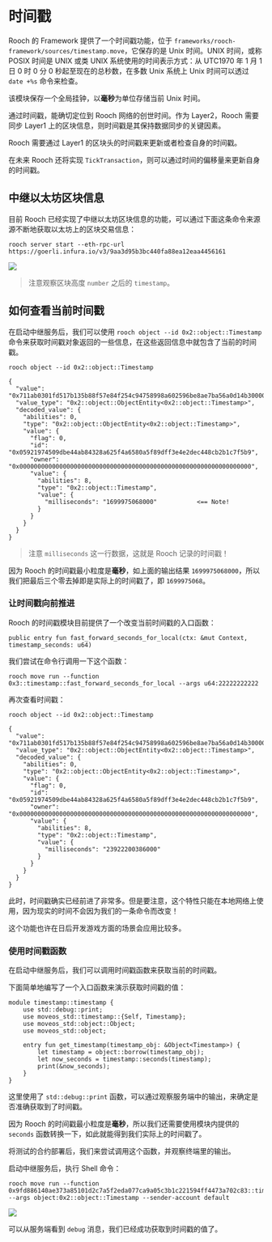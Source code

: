 # 时间戳

Rooch 的 Framework 提供了一个时间戳功能，位于 `frameworks/rooch-framework/sources/timestamp.move`，它保存的是 Unix 时间。UNIX 时间，或称 POSIX 时间是 UNIX 或类 UNIX 系统使用的时间表示方式：从 UTC1970 年 1 月 1 日 0 时 0 分 0 秒起至现在的总秒数，在多数 Unix 系统上 Unix 时间可以透过 `date +%s` 命令来检查。

该模块保存一个全局挂钟，以**毫秒**为单位存储当前 Unix 时间。

通过时间戳，能确切定位到 Rooch 网络的创世时间。作为 Layer2，Rooch 需要同步 Layer1 上的区块信息，则时间戳是其保持数据同步的关键因素。

Rooch 需要通过 Layer1 的区块头的时间戳来更新或者检查自身的时间戳。

在未来 Rooch 还将实现 `TickTransaction`，则可以通过时间的偏移量来更新自身的时间戳。

## 中继以太坊区块信息

目前 Rooch 已经实现了中继以太坊区块信息的功能，可以通过下面这条命令来源源不断地获取以太坊上的区块交易信息：

```shell
rooch server start --eth-rpc-url https://goerli.infura.io/v3/9aa3d95b3bc440fa88ea12eaa4456161
```

![](/docs/relayer-get.png)

> 注意观察区块高度 `number` 之后的 `timestamp`。

## 如何查看当前时间戳

在启动中继服务后，我们可以使用 `rooch object --id 0x2::object::Timestamp` 命令来获取时间戳对象返回的一些信息，在这些返回信息中就包含了当前的时间戳。

```shell
rooch object --id 0x2::object::Timestamp

{
  "value": "0x711ab0301fd517b135b88f57e84f254c94758998a602596be8ae7ba56a0d14b300000000000000000000000000000000000000000000000000000000000000000060f968ce8b010000",
  "value_type": "0x2::object::ObjectEntity<0x2::object::Timestamp>",
  "decoded_value": {
    "abilities": 0,
    "type": "0x2::object::ObjectEntity<0x2::object::Timestamp>",
    "value": {
      "flag": 0,
      "id": "0x05921974509dbe44ab84328a625f4a6580a5f89dff3e4e2dec448cb2b1c7f5b9",
      "owner": "0x0000000000000000000000000000000000000000000000000000000000000000",
      "value": {
        "abilities": 8,
        "type": "0x2::object::Timestamp",
        "value": {
          "milliseconds": "1699975068000"           <== Note!
        }
      }
    }
  }
}
```

> 注意 `milliseconds` 这一行数据，这就是 Rooch 记录的时间戳！

因为 Rooch 的时间戳最小粒度是**毫秒**，如上面的输出结果 `1699975068000`，所以我们把最后三个零去掉即是实际上的时间戳了，即 `1699975068`。

### 让时间戳向前推进

Rooch 的时间戳模块目前提供了一个改变当前时间戳的入口函数：

```move
public entry fun fast_forward_seconds_for_local(ctx: &mut Context, timestamp_seconds: u64)
```

我们尝试在命令行调用一下这个函数：

```shell
rooch move run --function 0x3::timestamp::fast_forward_seconds_for_local --args u64:22222222222
```

再次查看时间戳：

```shell
rooch object --id 0x2::object::Timestamp

{
  "value": "0x711ab0301fd517b135b88f57e84f254c94758998a602596be8ae7ba56a0d14b3000000000000000000000000000000000000000000000000000000000000000000d09941d2c1150000",
  "value_type": "0x2::object::ObjectEntity<0x2::object::Timestamp>",
  "decoded_value": {
    "abilities": 0,
    "type": "0x2::object::ObjectEntity<0x2::object::Timestamp>",
    "value": {
      "flag": 0,
      "id": "0x05921974509dbe44ab84328a625f4a6580a5f89dff3e4e2dec448cb2b1c7f5b9",
      "owner": "0x0000000000000000000000000000000000000000000000000000000000000000",
      "value": {
        "abilities": 8,
        "type": "0x2::object::Timestamp",
        "value": {
          "milliseconds": "23922200386000"
        }
      }
    }
  }
}
```

此时，时间戳确实已经前进了非常多。但是要注意，这个特性只能在本地网络上使用，因为现实的时间不会因为我们的一条命令而改变！

这个功能也许在日后开发游戏方面的场景会应用比较多。

### 使用时间戳函数

在启动中继服务后，我们可以调用时间戳函数来获取当前的时间戳。

下面简单地编写了一个入口函数来演示获取时间戳的值：

```move
module timestamp::timestamp {
    use std::debug::print;
    use moveos_std::timestamp::{Self, Timestamp};
    use moveos_std::object::Object;
    use moveos_std::object;

    entry fun get_timestamp(timestamp_obj: &Object<Timestamp>) {
        let timestamp = object::borrow(timestamp_obj);
        let now_seconds = timestamp::seconds(timestamp);
        print(&now_seconds);
    }
}
```

这里使用了 `std::debug::print` 函数，可以通过观察服务端中的输出，来确定是否准确获取到了时间戳。

因为 Rooch 的时间戳最小粒度是**毫秒**，所以我们还需要使用模块内提供的 `seconds` 函数转换一下，如此就能得到我们实际上的时间戳了。

将测试的合约部署后，我们来尝试调用这个函数，并观察终端里的输出。

启动中继服务后，执行 Shell 命令：

```shell
rooch move run --function 0x9fd886140ae373a85101d2c7a5f2eda077ca9a05c3b1c221594ff4473a702c83::timestamp::get_timestamp --args object:0x2::object::Timestamp --sender-account default
```

![](/docs/timestamp-obtain.png)

可以从服务端看到 `debug` 消息，我们已经成功获取到时间戳的值了。
